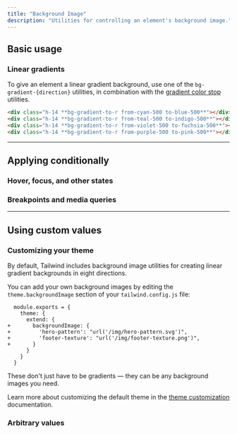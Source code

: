 ```yaml
---
title: "Background Image"
description: "Utilities for controlling an element's background image."
---
```




## Basic usage

### Linear gradients

To give an element a linear gradient background, use one of the `bg-gradient-{direction}` utilities, in combination with the [gradient color stop](/docs/gradient-color-stops) utilities.

<Example>
  <div class="space-y-4">
    <div class="h-14 rounded-lg bg-gradient-to-r from-cyan-500 to-blue-500"></div>
    <div class="h-14 rounded-lg bg-gradient-to-r from-teal-500 to-indigo-500"></div>
    <div class="h-14 rounded-lg bg-gradient-to-r from-violet-500 to-fuchsia-500"></div>
    <div class="h-14 rounded-lg bg-gradient-to-r from-purple-500 to-pink-500"></div>
  </div>
</Example>

```html
<div class="h-14 **bg-gradient-to-r from-cyan-500 to-blue-500**"></div>
<div class="h-14 **bg-gradient-to-r from-teal-500 to-indigo-500**"></div>
<div class="h-14 **bg-gradient-to-r from-violet-500 to-fuchsia-500**"></div>
<div class="h-14 **bg-gradient-to-r from-purple-500 to-pink-500**"></div>
```

---

## <Heading ignore>Applying conditionally</Heading>

### <Heading ignore>Hover, focus, and other states</Heading>

<HoverFocusAndOtherStates defaultClass="bg-gradient-to-l" featuredClass="bg-gradient-to-r" />


### <Heading ignore>Breakpoints and media queries</Heading>

<BreakpointsAndMediaQueries defaultClass="bg-gradient-to-l" featuredClass="bg-gradient-to-r" />

---

## Using custom values

### Customizing your theme

By default, Tailwind includes background image utilities for creating linear gradient backgrounds in eight directions.

You can add your own background images by editing the `theme.backgroundImage` section of your `tailwind.config.js` file:

```diff-js tailwind.config.js
  module.exports = {
    theme: {
      extend: {
+       backgroundImage: {
+         'hero-pattern': "url('/img/hero-pattern.svg')",
+         'footer-texture': "url('/img/footer-texture.png')",
+       }
      }
    }
  }
```

These don't just have to be gradients — they can be any background images you need.

Learn more about customizing the default theme in the [theme customization](/docs/theme#customizing-the-default-theme) documentation.

### Arbitrary values

<ArbitraryValues property="background-image" featuredClass="bg-[url('/img/hero-pattern.svg')]" />
